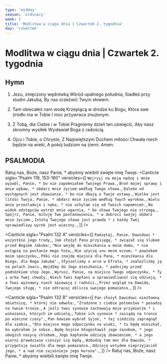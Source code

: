 ```yaml
---
type: 'midday'
season: 'ordinary'
week: 2
title: 'Modlitwa w ciągu dnia | Czwartek 2. tygodnia'
day: 'czwartek'
---
```


# Modlitwa w ciągu dnia | Czwartek 2. tygodnia

<OpeningVersicle />

## Hymn

1. Jezu, zmęczony wędrówką
   Wśród upalnego południa,
   Siadłeś przy studni Jakuba,
   By nas orzeźwić Twym słowem.

2. Tam obiecałeś nam wodę
   Krzepiącą w drodze ku Bogu,
   Która swe źródło ma w Tobie
   I moc przywraca znużonym.

3. Z Tobą, dla Ciebie i w Tobie
   Pragniemy dzień ten uświęcić,
   Aby nasz skromny wysiłek
   Wysławiał Boga z radością.

4. Ojcu i Tobie, o Chryste,
   Z Najświętszym Duchem miłości
   Chwała niech będzie na wieki,
   A pokój ludziom na ziemi. Amen.

## PSALMODIA

<Antiphon>Ratuj nas, Boże, nasz Panie, * abyśmy wielbili święte imię Twoje.</Antiphon>
<Canticle
  sigla="Psalm 119, 153-160"
  versicles={[
    `Wejrzyj na moją nędzę i mnie wyzwól, Panie, *
bo nie zapomniałem Twojego Prawa.`,
    `Broń mojej sprawy i mnie wybaw, *
obdarz mnie życiem według Twego słowa.`,
    `Daleko od występnych jest zbawienie, *
bo nie dbają o Twoje ustawy.`,
    `Wielka jest litość Twoja, Panie, *
obdarz mnie życiem według Twych wyroków.`,
    `Wielu mnie prześladuje i nęka, *
nie uchylam się od Twoich napomnień.`,
    `Na widok odstępców wstręt mnie ogarnia, *
bo słowa Twojego nie strzegą.`,
    `Spójrz, Panie, miłuję Twe postanowienia, *
w dobroci swojej obdarz mnie życiem.`,
    `Istotą Twojego słowa jest prawda *
i każdy Twój sprawiedliwy wyrok jest wieczny.`,
  ]}
/>

<Canticle
  sigla="Psalm 132 A"
  versicles={[
    `Pamiętaj, Panie, Dawidowi *
wszystkie jego trudy,`,
    `Jak złożył Panu przysięgę, *
związał się ślubem przed Bogiem Jakuba:`,
    `"Nie wejdę do mieszkania w moim domu, *
nie wstąpię na posłanie mego łoża,`,
    `Nie użyczę snu moim oczom, *
powiekom moim spoczynku,`,
    `Póki nie znajdę miejsca dla Pana, *
mieszkania dla Niego, dla Boga Jakuba".`,
    `Słyszeliśmy o arce w Efrata, *
znaleźliśmy ją na polach Jaaru.`,
    `Wejdźmy do Jego mieszkania, *
padnijmy przed podnóżkiem stóp Jego.`,
    `Wyrusz, Panie, na miejsce Twego odpoczynku, *
Ty i arka Twej chwały.`,
    `Niech Twoi kapłani w sprawiedliwość się odzieją, *
a Twoi wyznawcy niech śpiewają z radości.`,
    `Przez wzgląd na Dawida, Twojego sługę, *
nie odtrącaj oblicza swojego pomazańca.`,
  ]}
/>

<Canticle
  sigla="Psalm 132 B"
  versicles={[
    `Pan złożył Dawidowi niezłomną obietnicę, *
której nie odwoła:`,
    `"Zrodzone z ciebie potomstwo *
posadzę na twoim tronie.`,
    `A jeśli twoi synowie zachowają moje przymierze *
i wskazania, których im udzielę,`,
    `Także ich synowie *
zasiądą na tronie po wieczne czasy".`,
    `Pan bowiem wybrał Syjon, *
tej siedziby zapragnął dla siebie.`,
    `"Oto miejsce mego odpoczynku na wieki, *
tu będę mieszkał, bo wybrałem je sobie.`,
    `Będę hojnie błogosławił jego zasobom, *
jego ubogich nasycę chlebem.`,
    `Jego kapłanów odzieję zbawieniem, *
a jego wierni prawdziwie cieszyć się będą.`,
    `Wzbudzę tam moc dla Dawida, *
przygotuję światło dla mego pomazańca.`,
    `Odzieję wstydem nieprzyjaciół jego, *
a nad nim zajaśnieje jego korona".`,
  ]}
/>
<Antiphon>Ratuj nas, Boże, nasz Panie, * abyśmy wielbili święte imię Twoje.</Antiphon>

<WeeklyRotation>
  <MiddayPassagePrayer
    sigla="Mdr 19, 22"
    passage="Pod każdym względem wywyższyłeś lud Twój, Panie, i rozsławiłeś, i nie zapomniałeś, wspierając go w każdym czasie i na każdym miejscu."
    versicle="Ty jesteś Bogiem działającym cuda."
    response="Ludziom objawiłeś swą potęgę."
    prayer="Boże, o trzeciej godzinie zesłałeś Ducha Świętego na modlących się Apostołów, * daj nam dzisiaj udział w Jego łaskach. Przez Chrystusa, Pana naszego."
  />

  <MiddayPassagePrayer
    sigla="Mdr 1, 1-2"
    passage="Umiłujcie sprawiedliwość, sędziowie ziemscy! Myślcie o Panu właściwie i szukajcie Go w prostocie serca. Daje się bowiem znaleźć tym, co Go nie wystawiają na próbę, objawia się takim, którym nie brak wiary w Niego."
    versicle="Pan jest blisko wszystkich, którzy Go wzywają."
    response="Usłyszy ich wołanie i przyjdzie im z pomocą."
    prayer="Wszechmogący, wieczny Boże, w Tobie nie ma mroku ani ciemności, † oświeć nas blaskiem swojego światła, * abyśmy poznali Twoje prawo i z radością kroczyli drogą przykazań. Przez Chrystusa, Pana naszego."
  />

  <MiddayPassagePrayer
    sigla="Est 10, 3f"
    passage="Naród mój to Izrael, który wołał do Boga i został ocalony. Pan ocalił naród swój i uwolnił nas Pan ze wszystkich nieszczęść, i uczynił Bóg znaki i cuda, jakie nie działy się wśród pogan."
    versicle="Dziękuję Tobie, Panie, żeś mnie wysłuchał."
    response="I stałeś się moim Zbawcą."
    prayer="Wszechmogący Boże, wysłuchaj nasze modlitwy; † pozwól nam naśladować przykład cierpliwości Twojego Syna * i naucz nas znosić wszelkie przeciwności w pokoju ducha. Przez Chrystusa, Pana naszego."
  />
</WeeklyRotation>
